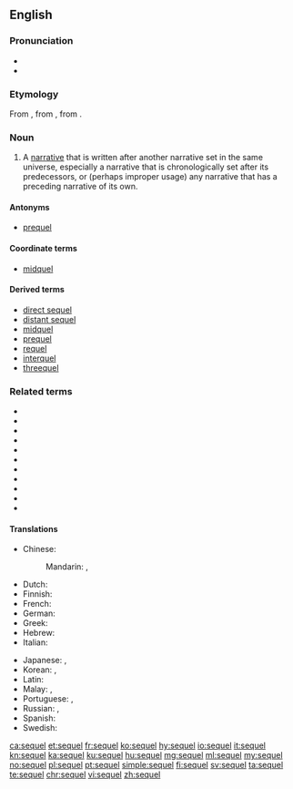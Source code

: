 ==English==

===Pronunciation===
* {{IPA|/ˈsiːkwəl/|lang=en}}
* {{audio|en-us-sequel.ogg|Audio (US)|lang=en}}

===Etymology===
From {{etyl|frm|en}} {{term|séquelle|lang=frm}}, from {{etyl|la|en}} {{term|sequela|lang=la}}, from {{term|sequi|lang=la||to follow}}.

===Noun===
{{en-noun}}

# {{context|narratology|lang=en}} A [[narrative]] that is written after another narrative set in the same universe, especially a narrative that is chronologically set after its predecessors, or (perhaps improper usage) any narrative that has a preceding narrative of its own.

====Antonyms====
* [[prequel]]

====Coordinate terms====
* [[midquel]]

====Derived terms====
* [[direct sequel]]
* [[distant sequel]]
* [[midquel]]
* [[prequel]]
* [[requel]]
* [[interquel]]
* [[threequel]]

===Related terms===
* {{l|en|et seq}}
* {{l|en|non sequitur}}
* {{l|en|persecute}}
* {{l|en|prosecute}}
* {{l|en|segue}}
* {{l|en|sequela}}
* {{l|en|sequence}}
* {{l|en|suant}}
* {{l|en|sue}}
* {{l|en|suit}}
* {{l|en|suite}}

====Translations====
{{trans-top|a narrative written after another narrative set in the same universe}}
* Chinese:
*: Mandarin: {{t+|cmn|續集|sc=Hani}}, {{t|cmn|续集|tr=xùjí|sc=Hani}}
* Dutch: {{t+|nl|vervolg}}
* Finnish: {{t|fi|jatko-osa}}
* French: {{t+|fr|suite|f}}
* German: {{t+|de|Folge|f}}
* Greek: {{t+|el|συνέπεια}}
* Hebrew: {{t|he|המשך|tr=hemsheikh}}
* Italian: {{t+|it|seguito}}
{{trans-mid}}
* Japanese: {{t|ja|続編|tr=ぞくへん, zokuhen|sc=Jpan}}, {{t|ja|続き|tr=つづき, tsuzuki|sc=Jpan}}
* Korean: {{t+|ko|후편|sc=Kore}}, {{t+|ko|속편|tr=sokpyeon|sc=Kore}}
* Latin: {{t|la|consequentia narrativa}}
* Malay: {{t|ms|susulan}}, {{t|ms|sekuel}}
* Portuguese: {{t+|pt|sequência|f}}, {{t+|pt|continuação|f}}
* Russian: {{t+|ru|продолже́ние|n}} {{qualifier|кни́ги, фи́льма}}, {{t|ru|си́квел|m|tr=síkvɛl}}
* Spanish: {{t+|es|secuela}}
* Swedish: {{t|sv|uppföljare|c}}
{{trans-bottom}}

[[ca:sequel]]
[[et:sequel]]
[[fr:sequel]]
[[ko:sequel]]
[[hy:sequel]]
[[io:sequel]]
[[it:sequel]]
[[kn:sequel]]
[[ka:sequel]]
[[ku:sequel]]
[[hu:sequel]]
[[mg:sequel]]
[[ml:sequel]]
[[my:sequel]]
[[no:sequel]]
[[pl:sequel]]
[[pt:sequel]]
[[simple:sequel]]
[[fi:sequel]]
[[sv:sequel]]
[[ta:sequel]]
[[te:sequel]]
[[chr:sequel]]
[[vi:sequel]]
[[zh:sequel]]